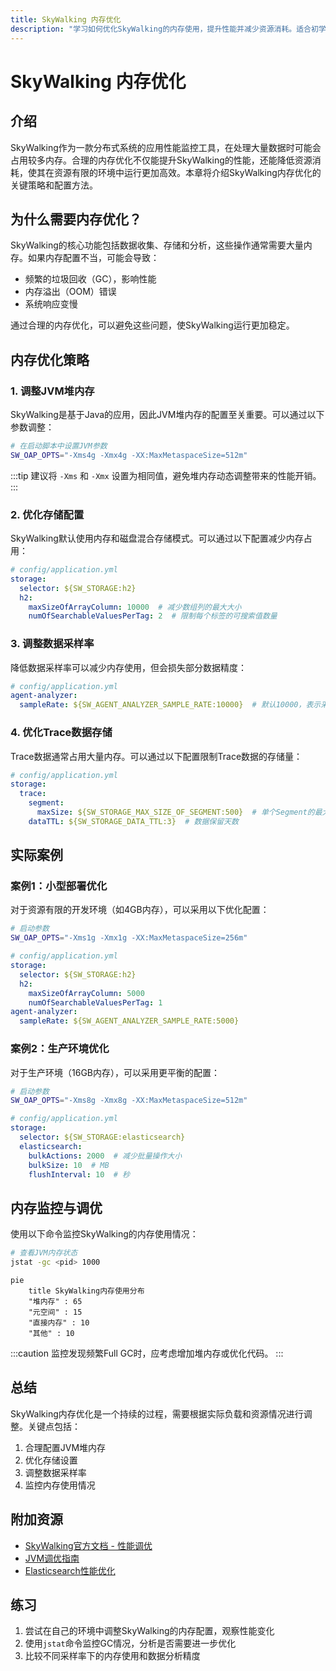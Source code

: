 ```yaml
---
title: SkyWalking 内存优化
description: "学习如何优化SkyWalking的内存使用，提升性能并减少资源消耗。适合初学者的详细指南。"
---
```


# SkyWalking 内存优化

## 介绍

SkyWalking作为一款分布式系统的应用性能监控工具，在处理大量数据时可能会占用较多内存。合理的内存优化不仅能提升SkyWalking的性能，还能降低资源消耗，使其在资源有限的环境中运行更加高效。本章将介绍SkyWalking内存优化的关键策略和配置方法。

## 为什么需要内存优化？

SkyWalking的核心功能包括数据收集、存储和分析，这些操作通常需要大量内存。如果内存配置不当，可能会导致：

- 频繁的垃圾回收（GC），影响性能
- 内存溢出（OOM）错误
- 系统响应变慢

通过合理的内存优化，可以避免这些问题，使SkyWalking运行更加稳定。

## 内存优化策略

### 1. 调整JVM堆内存

SkyWalking是基于Java的应用，因此JVM堆内存的配置至关重要。可以通过以下参数调整：

```bash
# 在启动脚本中设置JVM参数
SW_OAP_OPTS="-Xms4g -Xmx4g -XX:MaxMetaspaceSize=512m"
```

:::tip
建议将 `-Xms` 和 `-Xmx` 设置为相同值，避免堆内存动态调整带来的性能开销。
:::

### 2. 优化存储配置

SkyWalking默认使用内存和磁盘混合存储模式。可以通过以下配置减少内存占用：

```yaml
# config/application.yml
storage:
  selector: ${SW_STORAGE:h2}
  h2:
    maxSizeOfArrayColumn: 10000  # 减少数组列的最大大小
    numOfSearchableValuesPerTag: 2  # 限制每个标签的可搜索值数量
```

### 3. 调整数据采样率

降低数据采样率可以减少内存使用，但会损失部分数据精度：

```yaml
# config/application.yml
agent-analyzer:
  sampleRate: ${SW_AGENT_ANALYZER_SAMPLE_RATE:10000}  # 默认10000，表示采样率1/10000
```

### 4. 优化Trace数据存储

Trace数据通常占用大量内存。可以通过以下配置限制Trace数据的存储量：

```yaml
# config/application.yml
storage:
  trace:
    segment: 
      maxSize: ${SW_STORAGE_MAX_SIZE_OF_SEGMENT:500}  # 单个Segment的最大大小(KB)
    dataTTL: ${SW_STORAGE_DATA_TTL:3}  # 数据保留天数
```

## 实际案例

### 案例1：小型部署优化

对于资源有限的开发环境（如4GB内存），可以采用以下优化配置：

```bash
# 启动参数
SW_OAP_OPTS="-Xms1g -Xmx1g -XX:MaxMetaspaceSize=256m"
```

```yaml
# config/application.yml
storage:
  selector: ${SW_STORAGE:h2}
  h2:
    maxSizeOfArrayColumn: 5000
    numOfSearchableValuesPerTag: 1
agent-analyzer:
  sampleRate: ${SW_AGENT_ANALYZER_SAMPLE_RATE:5000}
```

### 案例2：生产环境优化

对于生产环境（16GB内存），可以采用更平衡的配置：

```bash
# 启动参数
SW_OAP_OPTS="-Xms8g -Xmx8g -XX:MaxMetaspaceSize=512m"
```

```yaml
# config/application.yml
storage:
  selector: ${SW_STORAGE:elasticsearch}
  elasticsearch:
    bulkActions: 2000  # 减少批量操作大小
    bulkSize: 10  # MB
    flushInterval: 10  # 秒
```

## 内存监控与调优

使用以下命令监控SkyWalking的内存使用情况：

```bash
# 查看JVM内存状态
jstat -gc <pid> 1000
```

```mermaid
pie
    title SkyWalking内存使用分布
    "堆内存" : 65
    "元空间" : 15
    "直接内存" : 10
    "其他" : 10
```

:::caution
监控发现频繁Full GC时，应考虑增加堆内存或优化代码。
:::

## 总结

SkyWalking内存优化是一个持续的过程，需要根据实际负载和资源情况进行调整。关键点包括：

1. 合理配置JVM堆内存
2. 优化存储设置
3. 调整数据采样率
4. 监控内存使用情况

## 附加资源

- [SkyWalking官方文档 - 性能调优](https://skywalking.apache.org/docs/)
- [JVM调优指南](https://docs.oracle.com/en/java/javase/11/gctuning/)
- [Elasticsearch性能优化](https://www.elastic.co/guide/en/elasticsearch/reference/current/tune-for-indexing-speed.html)

## 练习

1. 尝试在自己的环境中调整SkyWalking的内存配置，观察性能变化
2. 使用`jstat`命令监控GC情况，分析是否需要进一步优化
3. 比较不同采样率下的内存使用和数据分析精度